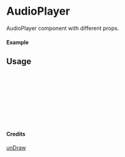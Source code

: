 
<Meta of={AudioPlayer} title="unDraw/AudioPlayer" />

# AudioPlayer

AudioPlayer component with different props.

#### Example

<Canvas of={AudioPlayer.Primary} />

## Usage

```ts
import { AudioPlayer } from "yadl-ui";

const Example = () => {
  return (
      <AudioPlayer />
  );
};

export default Example;
```

#### Credits
[unDraw](https://undraw.co/illustrations)
